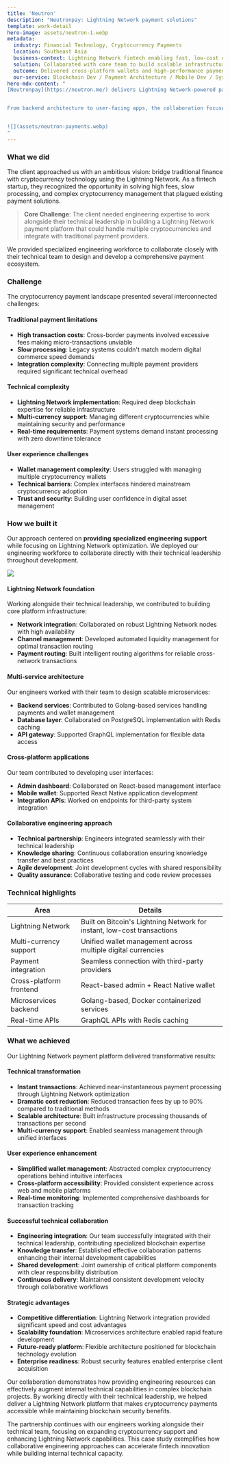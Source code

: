 ```yaml
---
title: 'Neutron'
description: "Neutronpay: Lightning Network payment solutions"
template: work-detail
hero-image: assets/neutron-1.webp
metadata:
  industry: Financial Technology, Cryptocurrency Payments
  location: Southeast Asia
  business-context: Lightning Network fintech enabling fast, low-cost crypto payments
  solution: Collaborated with core team to build scalable infrastructure and real-time APIs
  outcome: Delivered cross-platform wallets and high-performance payment systems
  our-service: Blockchain Dev / Payment Architecture / Mobile Dev / System Integration
hero-mdx-content: "
[Neutronpay](https://neutron.me/) delivers Lightning Network-powered payment infrastructure designed for instant, low-fee cryptocurrency transactions. Our engineers embedded directly with their technical leadership to build scalable microservices, real-time APIs, and cross-platform wallet experiences. 


From backend architecture to user-facing apps, the collaboration focused on speed, reliability, and seamless integration with traditional payment systems — helping Neutronpay offer a streamlined crypto payment solution across Southeast Asia and beyond.


![](assets/neutron-payments.webp)
"
---
```


### What we did

The client approached us with an ambitious vision: bridge traditional finance with cryptocurrency technology using the Lightning Network. As a fintech startup, they recognized the opportunity in solving high fees, slow processing, and complex cryptocurrency management that plagued existing payment solutions.

> **Core Challenge**: The client needed engineering expertise to work alongside their technical leadership in building a Lightning Network payment platform that could handle multiple cryptocurrencies and integrate with traditional payment providers.

We provided specialized engineering workforce to collaborate closely with their technical team to design and develop a comprehensive payment ecosystem.

### Challenge

The cryptocurrency payment landscape presented several interconnected challenges:

#### Traditional payment limitations

- **High transaction costs**: Cross-border payments involved excessive fees making micro-transactions unviable
- **Slow processing**: Legacy systems couldn't match modern digital commerce speed demands
- **Integration complexity**: Connecting multiple payment providers required significant technical overhead

#### Technical complexity

- **Lightning Network implementation**: Required deep blockchain expertise for reliable infrastructure
- **Multi-currency support**: Managing different cryptocurrencies while maintaining security and performance
- **Real-time requirements**: Payment systems demand instant processing with zero downtime tolerance

#### User experience challenges

- **Wallet management complexity**: Users struggled with managing multiple cryptocurrency wallets
- **Technical barriers**: Complex interfaces hindered mainstream cryptocurrency adoption
- **Trust and security**: Building user confidence in digital asset management

### How we built it

Our approach centered on **providing specialized engineering support** while focusing on Lightning Network optimization. We deployed our engineering workforce to collaborate directly with their technical leadership throughout development.

![](assets/neutron-2.webp)

#### Lightning Network foundation

Working alongside their technical leadership, we contributed to building core platform infrastructure:

- **Network integration**: Collaborated on robust Lightning Network nodes with high availability
- **Channel management**: Developed automated liquidity management for optimal transaction routing
- **Payment routing**: Built intelligent routing algorithms for reliable cross-network transactions

#### Multi-service architecture

Our engineers worked with their team to design scalable microservices:

- **Backend services**: Contributed to Golang-based services handling payments and wallet management
- **Database layer**: Collaborated on PostgreSQL implementation with Redis caching
- **API gateway**: Supported GraphQL implementation for flexible data access

#### Cross-platform applications

Our team contributed to developing user interfaces:

- **Admin dashboard**: Collaborated on React-based management interface
- **Mobile wallet**: Supported React Native application development
- **Integration APIs**: Worked on endpoints for third-party system integration

#### Collaborative engineering approach

- **Technical partnership**: Engineers integrated seamlessly with their technical leadership
- **Knowledge sharing**: Continuous collaboration ensuring knowledge transfer and best practices
- **Agile development**: Joint development cycles with shared responsibility
- **Quality assurance**: Collaborative testing and code review processes

### Technical highlights

| Area                         | Details                                                                 |
|------------------------------|-------------------------------------------------------------------------|
| Lightning Network            | Built on Bitcoin's Lightning Network for instant, low-cost transactions |
| Multi-currency support       | Unified wallet management across multiple digital currencies            |
| Payment integration          | Seamless connection with third-party providers                          |
| Cross-platform frontend      | React-based admin + React Native wallet                                 |
| Microservices backend        | Golang-based, Docker containerized services                             |
| Real-time APIs               | GraphQL APIs with Redis caching                                         |

### What we achieved

Our Lightning Network payment platform delivered transformative results:

#### Technical transformation

- **Instant transactions**: Achieved near-instantaneous payment processing through Lightning Network optimization
- **Dramatic cost reduction**: Reduced transaction fees by up to 90% compared to traditional methods
- **Scalable architecture**: Built infrastructure processing thousands of transactions per second
- **Multi-currency support**: Enabled seamless management through unified interfaces

#### User experience enhancement

- **Simplified wallet management**: Abstracted complex cryptocurrency operations behind intuitive interfaces
- **Cross-platform accessibility**: Provided consistent experience across web and mobile platforms
- **Real-time monitoring**: Implemented comprehensive dashboards for transaction tracking

#### Successful technical collaboration

- **Engineering integration**: Our team successfully integrated with their technical leadership, contributing specialized blockchain expertise
- **Knowledge transfer**: Established effective collaboration patterns enhancing their internal development capabilities
- **Shared development**: Joint ownership of critical platform components with clear responsibility distribution
- **Continuous delivery**: Maintained consistent development velocity through collaborative workflows

#### Strategic advantages

- **Competitive differentiation**: Lightning Network integration provided significant speed and cost advantages
- **Scalability foundation**: Microservices architecture enabled rapid feature development
- **Future-ready platform**: Flexible architecture positioned for blockchain technology evolution
- **Enterprise readiness**: Robust security features enabled enterprise client acquisition

Our collaboration demonstrates how providing engineering resources can effectively augment internal technical capabilities in complex blockchain projects. By working directly with their technical leadership, we helped deliver a Lightning Network platform that makes cryptocurrency payments accessible while maintaining blockchain security benefits.

The partnership continues with our engineers working alongside their technical team, focusing on expanding cryptocurrency support and enhancing Lightning Network capabilities. This case study exemplifies how collaborative engineering approaches can accelerate fintech innovation while building internal technical capacity.